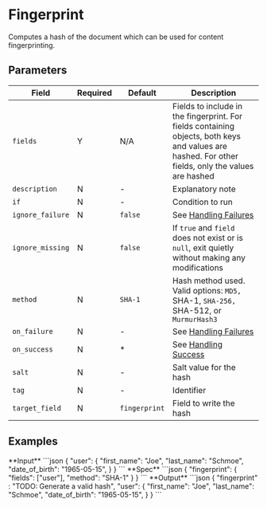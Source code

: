 # Fingerprint

<Synopsis>
Computes a hash of the document which can be used for content fingerprinting.
</Synopsis>

## Parameters

|Field|Required|Default|Description|
|---|---|---|---|
|`fields`|Y|N/A|Fields to include in the fingerprint. For fields containing objects, both keys and values are hashed. For other fields, only the values are hashed|
|`description`|N|-|Explanatory note|
|`if`|N|-|Condition to run|
|`ignore_failure`|N|`false`|See [Handling Failures](../handling-failures.mdx)|
|`ignore_missing`|N|`false`|If `true` and `field` does not exist or is `null`, exit quietly without making any modifications|
|`method`|N|`SHA-1`|Hash method used. Valid options: `MD5, `SHA-1, `SHA-256, `SHA-512, or `MurmurHash3`|
|`on_failure`|N|-|See [Handling Failures](../handling-failures.mdx)|
|`on_success`|N|*|See [Handling Success](../handling-success.mdx)|
|`salt`|N|-|Salt value for the hash|
|`tag`|N|-|Identifier|
|`target_field`|N|`fingerprint`|Field to write the hash|

## Examples

<Example>
   <Description>
      **Input**
   </Description>
   <SampleCode>
      ```json
      {
         "user": {
            "first_name": "Joe",
            "last_name": "Schmoe",
            "date_of_birth": "1965-05-15",
         }
      }
      ```
   </SampleCode>

   <Description>
      **Spec**
   </Description>
   <SampleCode>
      ```json
      {
         "fingerprint": {
            "fields": ["user"],
            "method": "SHA-1"
         }
      }
      ```
   </SampleCode>

   <Description>
      **Output**
   </Description>
   <SampleCode>
      ```json
      {
         "fingerprint" : "TODO: Generate a valid hash",
         "user": {
            "first_name": "Joe",
            "last_name": "Schmoe",
            "date_of_birth": "1965-05-15",
         }
      }
      ```
   </SampleCode>
</Example>
